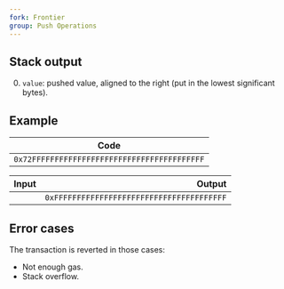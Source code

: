 ```yaml
---
fork: Frontier
group: Push Operations
---
```


## Stack output

0. `value`: pushed value, aligned to the right (put in the lowest significant bytes).

## Example

| Code |
|------|
| `0x72FFFFFFFFFFFFFFFFFFFFFFFFFFFFFFFFFFFFFF` |

| Input | Output |
|------:|-------:|
| | `0xFFFFFFFFFFFFFFFFFFFFFFFFFFFFFFFFFFFFFF` |

## Error cases

The transaction is reverted in those cases:
- Not enough gas.
- Stack overflow.
